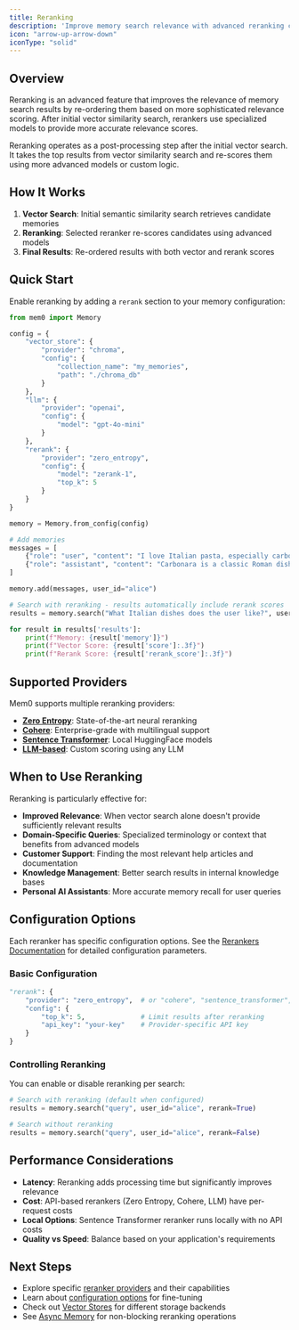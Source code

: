 ```yaml
---
title: Reranking
description: 'Improve memory search relevance with advanced reranking capabilities'
icon: "arrow-up-arrow-down"
iconType: "solid"
---
```


## Overview

Reranking is an advanced feature that improves the relevance of memory search results by re-ordering them based on more sophisticated relevance scoring. After initial vector similarity search, rerankers use specialized models to provide more accurate relevance scores.

<Note>
Reranking operates as a post-processing step after the initial vector search. It takes the top results from vector similarity search and re-scores them using more advanced models or custom logic.
</Note>

## How It Works

1. **Vector Search**: Initial semantic similarity search retrieves candidate memories
2. **Reranking**: Selected reranker re-scores candidates using advanced models  
3. **Final Results**: Re-ordered results with both vector and rerank scores

## Quick Start

Enable reranking by adding a `rerank` section to your memory configuration:

```python Python
from mem0 import Memory

config = {
    "vector_store": {
        "provider": "chroma",
        "config": {
            "collection_name": "my_memories",
            "path": "./chroma_db"
        }
    },
    "llm": {
        "provider": "openai", 
        "config": {
            "model": "gpt-4o-mini"
        }
    },
    "rerank": {
        "provider": "zero_entropy",
        "config": {
            "model": "zerank-1",
            "top_k": 5
        }
    }
}

memory = Memory.from_config(config)

# Add memories
messages = [
    {"role": "user", "content": "I love Italian pasta, especially carbonara"},
    {"role": "assistant", "content": "Carbonara is a classic Roman dish!"}
]

memory.add(messages, user_id="alice")

# Search with reranking - results automatically include rerank scores
results = memory.search("What Italian dishes does the user like?", user_id="alice")

for result in results['results']:
    print(f"Memory: {result['memory']}")
    print(f"Vector Score: {result['score']:.3f}")
    print(f"Rerank Score: {result['rerank_score']:.3f}")
```

## Supported Providers

Mem0 supports multiple reranking providers:

- **[Zero Entropy](../../components/rerankers/models/zero_entropy)**: State-of-the-art neural reranking
- **[Cohere](../../components/rerankers/models/cohere)**: Enterprise-grade with multilingual support
- **[Sentence Transformer](../../components/rerankers/models/sentence_transformer)**: Local HuggingFace models
- **[LLM-based](../../components/rerankers/models/llm)**: Custom scoring using any LLM

## When to Use Reranking

Reranking is particularly effective for:

- **Improved Relevance**: When vector search alone doesn't provide sufficiently relevant results
- **Domain-Specific Queries**: Specialized terminology or context that benefits from advanced models
- **Customer Support**: Finding the most relevant help articles and documentation
- **Knowledge Management**: Better search results in internal knowledge bases
- **Personal AI Assistants**: More accurate memory recall for user queries

## Configuration Options

Each reranker has specific configuration options. See the [Rerankers Documentation](../../components/rerankers/overview) for detailed configuration parameters.

### Basic Configuration

```python Python
"rerank": {
    "provider": "zero_entropy",  # or "cohere", "sentence_transformer", "llm"
    "config": {
        "top_k": 5,              # Limit results after reranking
        "api_key": "your-key"    # Provider-specific API key
    }
}
```

### Controlling Reranking

You can enable or disable reranking per search:

```python Python
# Search with reranking (default when configured)
results = memory.search("query", user_id="alice", rerank=True)

# Search without reranking
results = memory.search("query", user_id="alice", rerank=False)
```

## Performance Considerations

- **Latency**: Reranking adds processing time but significantly improves relevance
- **Cost**: API-based rerankers (Zero Entropy, Cohere, LLM) have per-request costs
- **Local Options**: Sentence Transformer reranker runs locally with no API costs
- **Quality vs Speed**: Balance based on your application's requirements

## Next Steps

- Explore specific [reranker providers](../../components/rerankers/overview) and their capabilities
- Learn about [configuration options](../../components/rerankers/config) for fine-tuning
- Check out [Vector Stores](../../components/vectordbs/overview) for different storage backends
- See [Async Memory](./async-memory) for non-blocking reranking operations
